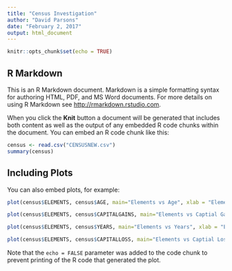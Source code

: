 ```yaml
---
title: "Census Investigation"
author: "David Parsons"
date: "February 2, 2017"
output: html_document
---
```


```r
knitr::opts_chunk$set(echo = TRUE)
```

## R Markdown

This is an R Markdown document. Markdown is a simple formatting syntax for authoring HTML, PDF, and MS Word documents. For more details on using R Markdown see <http://rmarkdown.rstudio.com>.

When you click the **Knit** button a document will be generated that includes both content as well as the output of any embedded R code chunks within the document. You can embed an R code chunk like this:

```r
census <- read.csv("CENSUSNEW.csv")
summary(census)
```

## Including Plots

You can also embed plots, for example:

```r
plot(census$ELEMENTS, census$AGE, main="Elements vs Age", xlab = "Element", ylab = "Age", col = "orange")

plot(census$ELEMENTS, census$CAPITALGAINS, main="Elements vs Captial Gains", xlab = "Element", ylab = "Capital Gains", col = "darkgreen")

plot(census$ELEMENTS, census$YEARS, main="Elements vs Years", xlab = "Element", ylab = "Year", col = "orange")

plot(census$ELEMENTS, census$CAPITALLOSS, main="Elements vs Captial Losses", xlab = "Element", ylab = "Capital Losses", col = "darkgreen")
```

Note that the `echo = FALSE` parameter was added to the code chunk to prevent printing of the R code that generated the plot.
